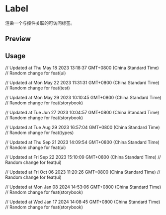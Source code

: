 

<Meta of={LabelStories} />

<RadixPrimitiveDocsButton name='label' />

# Label

渲染一个与控件关联的可访问标签。

## Preview

<Canvas of={LabelStories.Default} />

<Controls />

## Usage



<Source code={importCode} language='ts' dark />
<Source code={usageCode} language='tsx' dark />

// Updated at Thu May 18 2023 13:18:37 GMT+0800 (China Standard Time)
// Random change for feat(ui)

// Updated at Mon May 22 2023 11:31:31 GMT+0800 (China Standard Time)
// Random change for feat(test)

// Updated at Mon May 29 2023 10:10:45 GMT+0800 (China Standard Time)
// Random change for feat(storybook)

// Updated at Tue Jun 27 2023 10:04:57 GMT+0800 (China Standard Time)
// Random change for feat(storybook)

// Updated at Tue Aug 29 2023 16:57:04 GMT+0800 (China Standard Time)
// Random change for feat(types)

// Updated at Thu Sep 21 2023 14:09:54 GMT+0800 (China Standard Time)
// Random change for feat(ui)

// Updated at Fri Sep 22 2023 15:10:09 GMT+0800 (China Standard Time)
// Random change for feat(ui)

// Updated at Fri Oct 06 2023 11:20:26 GMT+0800 (China Standard Time)
// Random change for feat(ui)

// Updated at Mon Jan 08 2024 14:53:06 GMT+0800 (China Standard Time)
// Random change for feat(storybook)

// Updated at Wed Jan 17 2024 14:08:45 GMT+0800 (China Standard Time)
// Random change for feat(storybook)
